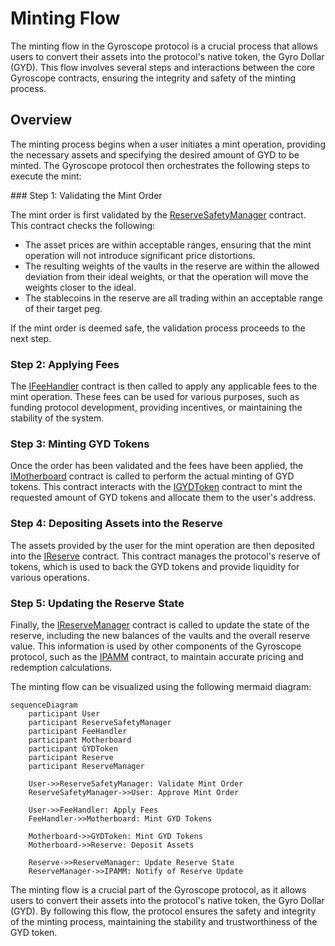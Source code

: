 
# Minting Flow

The minting flow in the Gyroscope protocol is a crucial process that allows users to convert their assets into the protocol's native token, the Gyro Dollar (GYD). This flow involves several steps and interactions between the core Gyroscope contracts, ensuring the integrity and safety of the minting process.

## Overview

The minting process begins when a user initiates a mint operation, providing the necessary assets and specifying the desired amount of GYD to be minted. The Gyroscope protocol then orchestrates the following steps to execute the mint:

<Steps>
### Step 1: Validating the Mint Order

The mint order is first validated by the [ReserveSafetyManager](/isafety-check/isafety-check) contract. This contract checks the following:

- The asset prices are within acceptable ranges, ensuring that the mint operation will not introduce significant price distortions.
- The resulting weights of the vaults in the reserve are within the allowed deviation from their ideal weights, or that the operation will move the weights closer to the ideal.
- The stablecoins in the reserve are all trading within an acceptable range of their target peg.

If the mint order is deemed safe, the validation process proceeds to the next step.

### Step 2: Applying Fees

The [IFeeHandler](/core-contracts/ifee-handler) contract is then called to apply any applicable fees to the mint operation. These fees can be used for various purposes, such as funding protocol development, providing incentives, or maintaining the stability of the system.

### Step 3: Minting GYD Tokens

Once the order has been validated and the fees have been applied, the [IMotherboard](/core-contracts/imotherboard) contract is called to perform the actual minting of GYD tokens. This contract interacts with the [IGYDToken](/core-contracts/igyd-token) contract to mint the requested amount of GYD tokens and allocate them to the user's address.

### Step 4: Depositing Assets into the Reserve

The assets provided by the user for the mint operation are then deposited into the [IReserve](/core-contracts/ireserve) contract. This contract manages the protocol's reserve of tokens, which is used to back the GYD tokens and provide liquidity for various operations.

### Step 5: Updating the Reserve State

Finally, the [IReserveManager](/core-contracts/ireserve-manager) contract is called to update the state of the reserve, including the new balances of the vaults and the overall reserve value. This information is used by other components of the Gyroscope protocol, such as the [IPAMM](/core-contracts/ipamm) contract, to maintain accurate pricing and redemption calculations.
</Steps>

The minting flow can be visualized using the following mermaid diagram:

```mermaid
sequenceDiagram
    participant User
    participant ReserveSafetyManager
    participant FeeHandler
    participant Motherboard
    participant GYDToken
    participant Reserve
    participant ReserveManager

    User->>ReserveSafetyManager: Validate Mint Order
    ReserveSafetyManager->>User: Approve Mint Order

    User->>FeeHandler: Apply Fees
    FeeHandler->>Motherboard: Mint GYD Tokens

    Motherboard->>GYDToken: Mint GYD Tokens
    Motherboard->>Reserve: Deposit Assets

    Reserve->>ReserveManager: Update Reserve State
    ReserveManager->>IPAMM: Notify of Reserve Update
```

The minting flow is a crucial part of the Gyroscope protocol, as it allows users to convert their assets into the protocol's native token, the Gyro Dollar (GYD). By following this flow, the protocol ensures the safety and integrity of the minting process, maintaining the stability and trustworthiness of the GYD token.